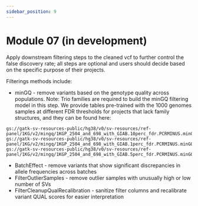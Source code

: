 ```yaml
---
sidebar_position: 9
---
```


# Module 07 (in development)

Apply downstream filtering steps to the cleaned
vcf to further control the false discovery rate;
all steps are optional and users should decide
based on the specific purpose of their projects.

Filterings methods include:
* minGQ - remove variants based on the genotype
quality across populations.
  Note: Trio families are required to build the
  minGQ filtering model in this step. We provide
  tables pre-trained with the 1000 genomes
  samples at different FDR thresholds for projects
  that lack family structures, and they can be
  found here:

```
gs://gatk-sv-resources-public/hg38/v0/sv-resources/ref-panel/1KG/v2/mingq/1KGP_2504_and_698_with_GIAB.10perc_fdr.PCRMINUS.minGQ.filter_lookup_table.txt
gs://gatk-sv-resources-public/hg38/v0/sv-resources/ref-panel/1KG/v2/mingq/1KGP_2504_and_698_with_GIAB.1perc_fdr.PCRMINUS.minGQ.filter_lookup_table.txt
gs://gatk-sv-resources-public/hg38/v0/sv-resources/ref-panel/1KG/v2/mingq/1KGP_2504_and_698_with_GIAB.5perc_fdr.PCRMINUS.minGQ.filter_lookup_table.txt
```

* BatchEffect - remove variants that show significant discrepancies in allele frequencies across batches
* FilterOutlierSamples - remove outlier samples with unusually high or low number of SVs
* FilterCleanupQualRecalibration - sanitize filter columns and recalibrate variant QUAL scores for easier interpretation

